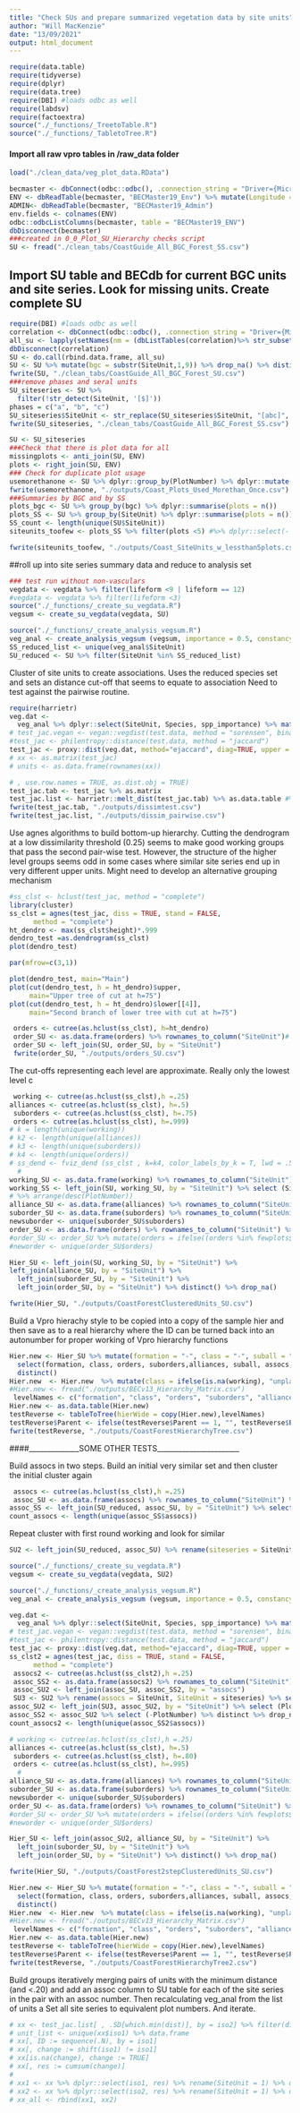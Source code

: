 ```yaml
---
title: "Check SUs and prepare summarized vegetation data by site units"
author: "Will MacKenzie"
date: "13/09/2021"
output: html_document
---
```


```r
require(data.table)
require(tidyverse)
require(dplyr)
require(data.tree)
require(DBI) #loads odbc as well
require(labdsv)
require(factoextra)
source("./_functions/_TreetoTable.R")
source("./_functions/_TabletoTree.R")
```

#### Import all raw vpro tables in /raw_data folder
```r
load("./clean_data/veg_plot_data.RData")

becmaster <- dbConnect(odbc::odbc(), .connection_string = "Driver={Microsoft Access Driver (*.mdb, *.accdb)}; DBQ=D:/BECMaster19/BECMaster19.accdb;")
ENV <- dbReadTable(becmaster, "BECMaster19_Env") %>% mutate(Longitude = ifelse(Longitude<0, Longitude, 0-Longitude))
ADMIN<- dbReadTable(becmaster, "BECMaster19_Admin")
env.fields <- colnames(ENV)
odbc::odbcListColumns(becmaster, table = "BECMaster19_ENV")
dbDisconnect(becmaster)
###created in 0_0_Plot_SU_Hierarchy checks script
SU <- fread("./clean_tabs/CoastGuide_All_BGC_Forest_SS.csv")
```


## Import SU table and BECdb for current BGC units and site series. Look for missing units. Create complete SU 

```r
require(DBI) #loads odbc as well
correlation <- dbConnect(odbc::odbc(), .connection_string = "Driver={Microsoft Access Driver (*.mdb, *.accdb)}; DBQ=D:/BC_Correlation2_Vpro_2023/CoastGuide_Forested.accdb;")
all_su <- lapply(setNames(nm = (dbListTables(correlation)%>% str_subset("_SU"))), dbReadTable, conn = correlation)
dbDisconnect(correlation)
SU <- do.call(rbind.data.frame, all_su)
SU <- SU %>% mutate(bgc = substr(SiteUnit,1,9)) %>% drop_na() %>% distinct()
fwrite(SU, "./clean_tabs/CoastGuide_All_BGC_Forest_SU.csv")
###remove phases and seral units
SU_siteseries <- SU %>% 
  filter(!str_detect(SiteUnit, '[$]'))
phases = c("a", "b", "c")
SU_siteseries$SiteUnit <- str_replace(SU_siteseries$SiteUnit, "[abc]", "")
fwrite(SU_siteseries, "./clean_tabs/CoastGuide_All_BGC_Forest_SS.csv")

SU <- SU_siteseries
###Check that there is plot data for all
missingplots <- anti_join(SU, ENV)
plots <- right_join(SU, ENV)
### Check for duplicate plot usage
usemorethanone <- SU %>% dplyr::group_by(PlotNumber) %>% dplyr::mutate(dups = n()) %>% filter(dups >1) %>% ungroup() %>% arrange(PlotNumber)
fwrite(usemorethanone, "./outputs/Coast_Plots_Used_Morethan_Once.csv")
###Summaries by BGC and by SS
plots_bgc <- SU %>% group_by(bgc) %>% dplyr::summarise(plots = n())
plots_SS <- SU %>% group_by(SiteUnit) %>% dplyr::summarise(plots = n())
SS_count <- length(unique(SU$SiteUnit))
siteunits_toofew <- plots_SS %>% filter(plots <5) #%>% dplyr::select(- PlotNumber) %>% distinct

fwrite(siteunits_toofew, "./outputs/Coast_SiteUnits_w_lessthan5plots.csv")
```

##roll up into site series summary data and reduce to analysis set
```r
### test run without non-vasculars
vegdata <- vegdata %>% filter(lifeform <9 | lifeform == 12)
#vegdata <- vegdata %>% filter(lifeform <3)
source("./_functions/_create_su_vegdata.R")
vegsum <- create_su_vegdata(vegdata, SU)

source("./_functions/_create_analysis_vegsum.R")
veg_anal <- create_analysis_vegsum (vegsum, importance = 0.5, constancy = 60, minplots = 5) 
SS_reduced_list <- unique(veg_anal$SiteUnit)
SU_reduced <- SU %>% filter(SiteUnit %in% SS_reduced_list)
```

Cluster of site units to create associations.
Uses the reduced species set and sets an  distance cut-off that seems to equate to association
Need to test against the pairwise routine.

```r
require(harrietr)
veg.dat <-
  veg_anal %>% dplyr::select(SiteUnit, Species, spp_importance) %>% matrify()
# test_jac.vegan <- vegan::vegdist(test.data, method = "sorensen", binary = F) %>% as.matrix
#test_jac <- philentropy::distance(test.data, method = "jaccard")
test_jac <- proxy::dist(veg.dat, method="ejaccard", diag=TRUE, upper = FALSE) ## ejaccard and philentropy jaccard are real-data versions extended jaccard opr taimoto
# xx <- as.matrix(test_jac)
# units <- as.data.frame(rownames(xx))

# , use.row.names = TRUE, as.dist.obj = TRUE)
test_jac.tab <- test_jac %>% as.matrix
test_jac.list <- harrietr::melt_dist(test_jac.tab) %>% as.data.table #%>% filter(dist < .25)
fwrite(test_jac.tab, "./outputs/dissimtest.csv")
fwrite(test_jac.list, "./outputs/dissim_pairwise.csv")
```

Use agnes algorithms to build bottom-up hierarchy. Cutting the dendrogram at a low dissimilarity threshold (0.25) seems to make good working groups that pass the second pair-wise test. However, the structure of the higher level groups seems odd in some cases where similar site series end up in very different upper units.
Might need to develop an alternative grouping mechanism
```r
#ss_clst <- hclust(test_jac, method = "complete")
library(cluster)
ss_clst = agnes(test_jac, diss = TRUE, stand = FALSE,
      method = "complete")
ht_dendro <- max(ss_clst$height)*.999
dendro_test =as.dendrogram(ss_clst)
plot(dendro_test)

par(mfrow=c(3,1))

plot(dendro_test, main="Main")
plot(cut(dendro_test, h = ht_dendro)$upper,
     main="Upper tree of cut at h=75")
plot(cut(dendro_test, h = ht_dendro)$lower[[4]],
     main="Second branch of lower tree with cut at h=75")

 orders <- cutree(as.hclust(ss_clst), h=ht_dendro)
 order_SU <- as.data.frame(orders) %>% rownames_to_column("SiteUnit")# %>% mutate(orders = paste0("order-", orders))
 order_SU <- left_join(SU, order_SU, by = "SiteUnit")
 fwrite(order_SU, "./outputs/orders_SU.csv")
```
The cut-offs representing each level are approximate. Really only the lowest level c
```r
 working <- cutree(as.hclust(ss_clst),h =.25)
alliances <- cutree(as.hclust(ss_clst), h=.5)
 suborders <- cutree(as.hclust(ss_clst), h=.75)
 orders <- cutree(as.hclust(ss_clst), h=.999)
# k = length(unique(working))
# k2 <- length(unique(alliances))
# k3 <- length(unique(suborders))
# k4 <- length(unique(orders))
# ss_dend <- fviz_dend (ss_clst , k=k4, color_labels_by_k = T, lwd = .5, rect = T, cex = .5, horiz = T) %>%    plot()
  # 
working_SU <- as.data.frame(working) %>% rownames_to_column("SiteUnit") %>% mutate(working = paste0("workgrp-", working))
working_SS <- left_join(SU, working_SU, by = "SiteUnit") %>% select (SiteUnit, working) %>% distinct %>% drop_na
# %>% arrange(desc(PlotNumber))
alliance_SU <- as.data.frame(alliances) %>% rownames_to_column("SiteUnit") %>% mutate(alliances = paste0("alliance-", alliances))
suborder_SU <- as.data.frame(suborders) %>% rownames_to_column("SiteUnit") %>% mutate(suborders = paste0("suborder-", suborders))
newsuborder <- unique(suborder_SU$suborders)
order_SU <- as.data.frame(orders) %>% rownames_to_column("SiteUnit") %>% mutate(orders = paste0("order-", orders))
#order_SU <- order_SU %>% mutate(orders = ifelse((orders %in% fewplots$x), "Unplaced", orders))
#neworder <- unique(order_SU$orders)

Hier_SU <- left_join(SU, working_SU, by = "SiteUnit") %>% 
left_join(alliance_SU, by = "SiteUnit") %>% 
  left_join(suborder_SU, by = "SiteUnit") %>% 
  left_join(order_SU, by = "SiteUnit") %>% distinct() %>% drop_na()

fwrite(Hier_SU, "./outputs/CoastForestClusteredUnits_SU.csv")
```

Build a Vpro hierachy style to be copied into a copy of the sample hier and then save as to a real hierarchy where the ID can be turned back into an autonumber for proper working of Vpro hierarchy functions

```r
Hier.new <- Hier_SU %>% mutate(formation = "-", class = "-", suball = "-", subass = "-", facies = "-", assocs = "-") %>%   
  select(formation, class, orders, suborders,alliances, suball, assocs, subass, facies, working, SiteUnit) %>% 
  distinct()
Hier.new  <- Hier.new  %>% mutate(class = ifelse(is.na(working), "unplaced", "placed" ))
#Hier.new <- fread("./outputs/BECv13_Hierarchy_Matrix.csv")
 levelNames <- c("formation", "class", "orders", "suborders", "alliances", "suball", "assocs", "subass", "facies", "working", "SiteUnit")
Hier.new <- as.data.table(Hier.new)
testReverse <- tableToTree(hierWide = copy(Hier.new),levelNames)
testReverse$Parent <- ifelse(testReverse$Parent == 1, "", testReverse$Parent)
fwrite(testReverse, "./outputs/CoastForestHierarchyTree.csv")
```

####______________SOME OTHER TESTS_______________________

Build assocs in two steps. Build an initial very similar set and then cluster the initial cluster again
```r

 assocs <- cutree(as.hclust(ss_clst),h =.25)
 assoc_SU <- as.data.frame(assocs) %>% rownames_to_column("SiteUnit") %>% mutate(assocs = paste0("working-", assocs))
assoc_SS <- left_join(SU_reduced, assoc_SU, by = "SiteUnit") %>% select (SiteUnit, assocs) %>% distinct %>% drop_na
count_assocs <- length(unique(assoc_SS$assocs))
```
Repeat cluster with first round working and look for similar

```r
SU2 <- left_join(SU_reduced, assoc_SU) %>% rename(siteseries = SiteUnit, SiteUnit = assocs)

source("./_functions/_create_su_vegdata.R")
vegsum <- create_su_vegdata(vegdata, SU2)

source("./_functions/_create_analysis_vegsum.R")
veg_anal <- create_analysis_vegsum (vegsum, importance = 0.5, constancy = 60, minplots = 5)

veg.dat <-
  veg_anal %>% dplyr::select(SiteUnit, Species, spp_importance) %>% matrify()
# test_jac.vegan <- vegan::vegdist(test.data, method = "sorensen", binary = F) %>% as.matrix
#test_jac <- philentropy::distance(test.data, method = "jaccard")
test_jac <- proxy::dist(veg.dat, method="ejaccard", diag=TRUE, upper = TRUE)
ss_clst2 = agnes(test_jac, diss = TRUE, stand = FALSE,
      method = "complete")
 assocs2 <- cutree(as.hclust(ss_clst2),h =.25)
 assoc_SS2 <- as.data.frame(assocs2) %>% rownames_to_column("SiteUnit") %>% mutate(assocs2 = paste0("assoc-", assocs2)) %>% rename(assocs = SiteUnit)
 assoc_SU2 <- left_join(assoc_SU, assoc_SS2, by = "assocs")
 SU3 <- SU2 %>% rename(assocs = SiteUnit, SiteUnit = siteseries) %>% select(-assocs)
assoc_SU2 <- left_join(SU3, assoc_SU2, by = "SiteUnit") %>% select (PlotNumber, SiteUnit, assocs, assocs2) %>% rename(working = assocs, assocs = assocs2) %>% distinct %>% drop_na
assoc_SS2 <- assoc_SU2 %>% select (-PlotNumber) %>% distinct %>% drop_na
count_assocs2 <- length(unique(assoc_SS2$assocs))

# working <- cutree(as.hclust(ss_clst),h =.25)
alliances <- cutree(as.hclust(ss_clst), h=.5)
 suborders <- cutree(as.hclust(ss_clst), h=.80)
 orders <- cutree(as.hclust(ss_clst), h=.995)
  # 
alliance_SU <- as.data.frame(alliances) %>% rownames_to_column("SiteUnit") %>% mutate(alliances = paste0("alliance-", alliances))
suborder_SU <- as.data.frame(suborders) %>% rownames_to_column("SiteUnit") %>% mutate(suborders = paste0("suborder-", suborders))
newsuborder <- unique(suborder_SU$suborders)
order_SU <- as.data.frame(orders) %>% rownames_to_column("SiteUnit") %>% mutate(orders = paste0("order-", orders))
#order_SU <- order_SU %>% mutate(orders = ifelse((orders %in% fewplots$x), "Unplaced", orders))
#neworder <- unique(order_SU$orders)

Hier_SU <- left_join(assoc_SU2, alliance_SU, by = "SiteUnit") %>% 
  left_join(suborder_SU, by = "SiteUnit") %>% 
  left_join(order_SU, by = "SiteUnit") %>% distinct() %>% drop_na()

fwrite(Hier_SU, "./outputs/CoastForest2stepClusteredUnits_SU.csv")
```

```r
Hier.new <- Hier_SU %>% mutate(formation = "-", class = "-", suball = "-", subass = "-", facies = "-") %>%   
  select(formation, class, orders, suborders,alliances, suball, assocs, subass, facies, working, SiteUnit) %>% 
  distinct()
Hier.new  <- Hier.new  %>% mutate(class = ifelse(is.na(working), "unplaced", "placed" ))
#Hier.new <- fread("./outputs/BECv13_Hierarchy_Matrix.csv")
 levelNames <- c("formation", "class", "orders", "suborders", "alliances", "suball", "assocs", "subass", "facies", "working", "SiteUnit")
Hier.new <- as.data.table(Hier.new)
testReverse <- tableToTree(hierWide = copy(Hier.new),levelNames)
testReverse$Parent <- ifelse(testReverse$Parent == 1, "", testReverse$Parent)
fwrite(testReverse, "./outputs/CoastForestHierarchyTree2.csv")


```

Build groups iteratively merging pairs of units with the minimum distance (and <.20) and add an assoc column to SU table for each of the site series in the pair with an assoc number. Then recalculating veg_anal from the list of units a Set all site series to equivalent plot numbers. And iterate.
```r
# xx <- test_jac.list[ , .SD[which.min(dist)], by = iso2] %>% filter(dist < 0.2) %>% arrange(iso1)
# unit_list <- unique(xx$iso1) %>% data.frame
# xx[, ID := sequence(.N), by = iso1]
# xx[, change := shift(iso1) != iso1]
# xx[is.na(change), change := TRUE]
# xx[, res := cumsum(change)]
# 
# xx1 <- xx %>% dplyr::select(iso1, res) %>% rename(SiteUnit = 1) %>% distinct
# xx2 <- xx %>% dplyr::select(iso2, res) %>% rename(SiteUnit = 1) %>% distinct
# xx_all <- rbind(xx1, xx2)
```



